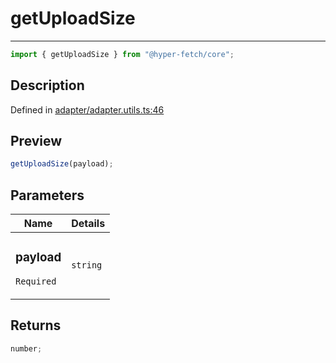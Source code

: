 # getUploadSize

<div class="api-docs__separator" data-reactroot="">

---

</div><div class="api-docs__import" data-reactroot="">

```ts
import { getUploadSize } from "@hyper-fetch/core";
```

</div><div class="api-docs__section">

## Description

</div><div class="api-docs__description"><span class="api-docs__do-not-parse">

</span></div><p class="api-docs__definition">

Defined in
[adapter/adapter.utils.ts:46](https://github.com/BetterTyped/hyper-fetch/blob/c44d728f/packages/core/src/adapter/adapter.utils.ts#L46)

</p><div class="api-docs__section">

## Preview

</div><div class="api-docs__preview fn">

```ts
getUploadSize(payload);
```

</div><div class="api-docs__section">

## Parameters

</div>
<div class="api-docs__parameters">
<table>
<thead><tr><th>Name</th><th>Details</th></tr></thead>
<tbody><tr param-data="payload"><td class="api-docs__param-name required">

### payload

`Required`

</td><td class="api-docs__param-type">

`string`

</td></tr></tbody></table></div><div class="api-docs__section">

## Returns

</div><div class="api-docs__returns">

```ts
number;
```

</div>
